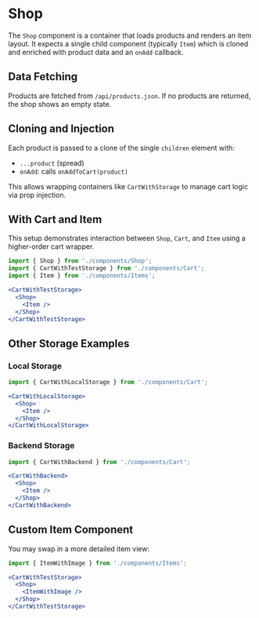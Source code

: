 
<Meta of={ShopStories} />

# Shop

The `Shop` component is a container that loads products and renders an item layout. It expects a single child component (typically `Item`) which is cloned and enriched with product data and an `onAdd` callback.

## Data Fetching

Products are fetched from `/api/products.json`. If no products are returned, the shop shows an empty state.

## Cloning and Injection

Each product is passed to a clone of the single `children` element with:

- `...product` (spread)
- `onAdd`: calls `onAddToCart(product)`

This allows wrapping containers like `CartWithStorage` to manage cart logic via prop injection.

<Canvas>
  <Story name="Default">
    <Shop />
  </Story>
</Canvas>

## With Cart and Item

This setup demonstrates interaction between `Shop`, `Cart`, and `Item` using a higher-order cart wrapper.

```jsx
import { Shop } from './components/Shop';
import { CartWithTestStorage } from './components/Cart';
import { Item } from './components/Items';

<CartWithTestStorage>
  <Shop>
    <Item />
  </Shop>
</CartWithTestStorage>
```

<Canvas>
  <Story name="With Test Storage">
    <ShopStories.WithCartAndItem />
  </Story>
</Canvas>

## Other Storage Examples

### Local Storage

```jsx
import { CartWithLocalStorage } from './components/Cart';

<CartWithLocalStorage>
  <Shop>
    <Item />
  </Shop>
</CartWithLocalStorage>
```

### Backend Storage

```jsx
import { CartWithBackend } from './components/Cart';

<CartWithBackend>
  <Shop>
    <Item />
  </Shop>
</CartWithBackend>
```

## Custom Item Component

You may swap in a more detailed item view:

```jsx
import { ItemWithImage } from './components/Items';

<CartWithTestStorage>
  <Shop>
    <ItemWithImage />
  </Shop>
</CartWithTestStorage>
```
